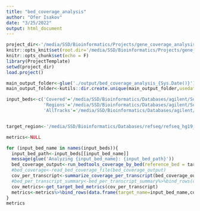 ```yaml
---
title: "bed_coverage_analysis"
author: "Ofer Isakov"
date: "3/25/2022"
output: html_document
---
```


```r

project_dir<-'/media/SSD/Bioinformatics/Projects/gene_coverage_analysis_2022/'
knitr::opts_knit$set(root.dir='/media/SSD/Bioinformatics/Projects/gene_coverage_analysis_2022/')
knitr::opts_chunk$set(echo = F)
library(ProjectTemplate)
setwd(project_dir)
load.project()
```


```r
main_output_folder<-glue('./output/bed_coverage_analysis_{Sys.Date()}')
main_output_folder<-kutils::dir.create.unique(main_output_folder,usedate = F)

input_beds<-c('Covered'='/media/SSD/Bioinformatics/Databases/agilent/SureSelectXT HS Human All Exon V8/S33266340/S33266340_Covered.bed',
              'Regions'='/media/SSD/Bioinformatics/Databases/agilent/SureSelectXT HS Human All Exon V8/S33266340/S33266340_Regions.bed',
              'AllTracks'='/media/SSD/Bioinformatics/Databases/agilent/SureSelectXT HS Human All Exon V8/S33266340/S33266340_AllTracks.bed')


target_region<-'/media/SSD/Bioinformatics/Databases/refseq/refseq_hg19_select_cds_20220307.bed.gz'

metrics<-NULL

for (input_bed_name in names(input_beds)){
  input_bed_path<-input_beds[[input_bed_name]]
  message(glue('Analyzing {input_bed_name}: {input_bed_path}'))
  bed_coverage_output<-run_bedtools_coverage_by_bed(reference_bed = target_region,bed_to_test = input_bed_path,output_folder=main_output_folder,bed_name = input_bed_name)
  #bed_coverage<-read_bed_coverage_file(bed_coverage_output)
  cov_per_transcript<-summarize_coverage_per_transcript(bed_coverage_output,output_path=glue('{main_output_folder}/{input_bed_name}/{input_bed_name}_cov_per_transcript.csv'))
  #bed_per_transcript_summary<-bed_per_transcript_summary%>%bind_rows(data.frame(target=output_name,))
  cov_metrics<-get_target_bed_metrics(cov_per_transcript)
  metrics<-metrics%>%bind_rows(data.frame(target_name=input_bed_name,cov_metrics))
}
metrics



```